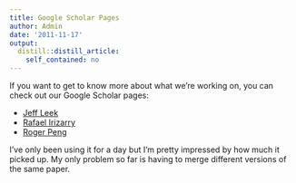 ```yaml
---
title: Google Scholar Pages
author: Admin
date: '2011-11-17'
output:
  distill::distill_article:
    self_contained: no
---
```


If you want to get to know more about what we&#8217;re working on, you can check out our Google Scholar pages:

  * <a href="http://scholar.google.com/citations?user=HI-I6C0AAAAJ" target="_blank">Jeff Leek</a>
  * <a href="http://scholar.google.com/citations?user=nFW-2Q8AAAAJ" target="_blank">Rafael Irizarry</a>
  * <a href="http://scholar.google.com/citations?user=h5wUydwAAAAJ" target="_blank">Roger Peng</a>

I&#8217;ve only been using it for a day but I&#8217;m pretty impressed by how much it picked up. My only problem so far is having to merge different versions of the same paper.
